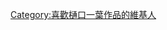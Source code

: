 {{Userbox
  |border-c = #000000
  |border-s = 1
  |id-c     = #cc0000
  |id-s     = 
  |id-fc    = #ffffff
  |info-c   = #ffffff
  |info-s   = 10
  |info-fc  = #000000
  |id       = [[File:Higuchi Ichiyou.png|45px]]
  |info     = 這個用戶喜歡'''[[樋口一葉]]'''的作品。
}}

[[Category:喜歡樋口一葉作品的維基人]]